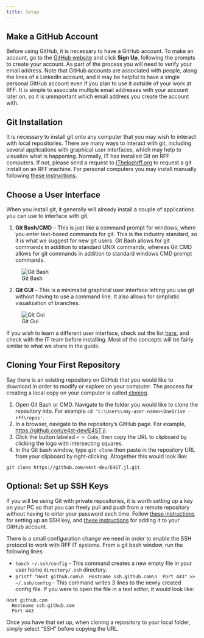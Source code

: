 ```yaml
---
title: Setup
---
```


## Make a GitHub Account

Before using GitHub, it is necessary to have a GitHub account.
To make an account, go to the [GitHub website](https://github.com/) and click __Sign Up__, following the prompts to create your account.
As part of the process you will need to verify your email address.
Note that GitHub accounts are associated with people, along the lines of a LinkedIn account, and it may be helpful to have a single personal GitHub account even if you plan to use it outside of your work at RFF.
It is simple to associate multiple email addresses with your account later on, so it is unimportant which email address you create the account with.

## Git Installation

It is necessary to install git onto any computer that you may wish to interact with local repositories.
There are many ways to interact with git, including several applications with graphical user interfaces, which may help to visualize what is happening.
Normally, IT has installed Git on RFF computers. If not, please send a request to [IThelp@rff.org](mailto:ithelp@rff.org) to request a git install on an RFF machine.  For personal computers you may install manually following [these instructions](https://git-scm.com/downloads/win).

## Choose a User Interface
When you install git, it generally will already install a couple of applications you can use to interface with git.

1. __Git Bash/CMD__ – This is just like a command prompt for windows, where you enter text-based commands for git.
This is the industry standard, so it is what we suggest for new git users.
Git Bash allows for git commands in addition to standard UNIX commands, whereas Git CMD allows for git commands in addition to standard windows CMD prompt commands.

![Git Bash](../../images/git-bash.png)

2. __Git GUI__ – This is a minimalist graphical user interface letting you use git without having to use a command line.
It also allows for simplistic visualization of branches.

![Git Gui](../../images/git-gui.png)


If you wish to learn a different user interface, check out the list [here](https://git-scm.com/downloads/guis?os=windows), and check with the IT team before installing.
Most of the concepts will be fairly similar to what we share in the guide.

## Cloning Your First Repository

Say there is an existing repository on GitHub that you would like to download in order to modify or explore on your computer.
The process for creating a local copy on your computer is called [cloning](./terminology.qmd#clone).

1. Open Git Bash or CMD. Navigate to the folder you would like to clone the repository into.  For example `cd 'C:\Users\<my-user-name>\OneDrive - rff\repos'`.
2. In a browser, navigate to the repository's GitHub page.  For example, [https://github.com/e4st-dev/E4ST.jl](https://github.com/e4st-dev/E4ST.jl).
3. Click the button labeled `< > Code`, then copy the URL to clipboard by clicking the logo with intersecting squares.
4. In the Git bash window, type `git clone ` then paste in the repository URL from your clipboard by right-clicking.  Altogether this would look like:
  ```
  git clone https://github.com/e4st-dev/E4ST.jl.git
  ```

## Optional: Set up SSH Keys

If you will be using Git with private repositories, it is worth setting up a key on your PC so that you can freely pull and push from a remote repository without having to enter your password each time.
Follow [these instructions](https://docs.github.com/en/authentication/connecting-to-github-with-ssh/generating-a-new-ssh-key-and-adding-it-to-the-ssh-agent#generating-a-new-ssh-key) for setting up an SSH key, and [these instructions](https://docs.github.com/en/authentication/connecting-to-github-with-ssh/adding-a-new-ssh-key-to-your-github-account#adding-a-new-ssh-key-to-your-account) for adding it to your GitHub account.

There is a small configuration change we need in order to enable the SSH protocol to work with RFF IT systems.
From a git bash window, run the following lines:

* `touch ~/.ssh/config` - This command creates a new empty file in your user home `directory/.ssh` directory.
* `printf "Host github.com\n  Hostname ssh.github.com\n  Port 443" >> ~/.ssh/config` - This command writes 3 lines to the newly created config file.
If you were to open the file in a text editor, it would look like:

```
Host github.com
  Hostname ssh.github.com
  Port 443
```

Once you have that set up, when cloning a repository to your local folder, simply select "SSH" before copying the URL.


